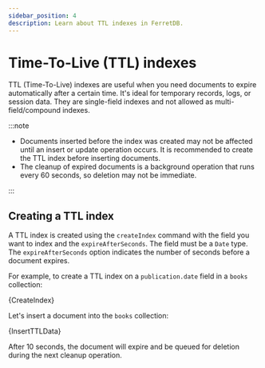 ```yaml
---
sidebar_position: 4
description: Learn about TTL indexes in FerretDB.
---
```


# Time-To-Live (TTL) indexes


TTL (Time-To-Live) indexes are useful when you need documents to expire automatically after a certain time. It's ideal for temporary records, logs, or session data.
They are single-field indexes and not allowed as multi-field/compound indexes.

:::note

- Documents inserted before the index was created may not be affected until an insert or update operation occurs. It is recommended to create the TTL index before inserting documents.
- The cleanup of expired documents is a background operation that runs every 60 seconds, so deletion may not be immediate.

:::

## Creating a TTL index

A TTL index is created using the `createIndex` command with the field you want to index and the `expireAfterSeconds`.
The field must be a `Date` type.
The `expireAfterSeconds` option indicates the number of seconds before a document expires.

For example, to create a TTL index on a `publication.date` field in a `books` collection:

<!-- markdownlint-disable MD033 -->

<CodeBlock language="js">{CreateIndex}</CodeBlock>

Let's insert a document into the `books` collection:

<CodeBlock language="js">{InsertTTLData}</CodeBlock>

After 10 seconds, the document will expire and be queued for deletion during the next cleanup operation.

<!-- markdownlint-enable MD033 -->
